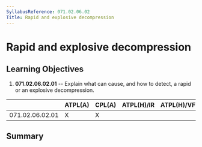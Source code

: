 ```yaml
---
SyllabusReference: 071.02.06.02
Title: Rapid and explosive decompression
---
```


# Rapid and explosive decompression

## Learning Objectives

1.  **071.02.06.02.01** -- Explain what can cause, and how to detect, a rapid or
    an explosive decompression.

|                 | ATPL(A) | CPL(A) | ATPL(H)/IR | ATPL(H)/VFR | CPL(H) | IR  | CBIR(A) |
| --------------- | ------- | ------ | ---------- | ----------- | ------ | --- | ------- |
| 071.02.06.02.01 | X       | X      |            |             |        |     |         |

## Summary
